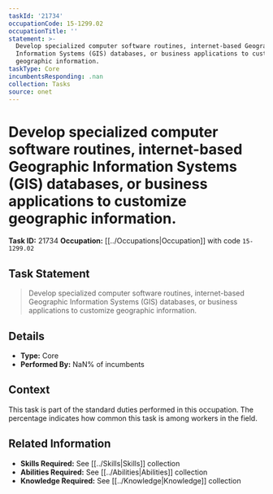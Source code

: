 ```yaml
---
taskId: '21734'
occupationCode: 15-1299.02
occupationTitle: ''
statement: >-
  Develop specialized computer software routines, internet-based Geographic
  Information Systems (GIS) databases, or business applications to customize
  geographic information.
taskType: Core
incumbentsResponding: .nan
collection: Tasks
source: onet
---
```

# Develop specialized computer software routines, internet-based Geographic Information Systems (GIS) databases, or business applications to customize geographic information.

**Task ID:** 21734
**Occupation:** [[../Occupations|Occupation]] with code `15-1299.02`

## Task Statement

> Develop specialized computer software routines, internet-based Geographic Information Systems (GIS) databases, or business applications to customize geographic information.

## Details

- **Type:** Core
- **Performed By:** NaN% of incumbents

## Context

This task is part of the standard duties performed in this occupation. The percentage indicates how common this task is among workers in the field.

## Related Information

- **Skills Required:** See [[../Skills|Skills]] collection
- **Abilities Required:** See [[../Abilities|Abilities]] collection
- **Knowledge Required:** See [[../Knowledge|Knowledge]] collection
